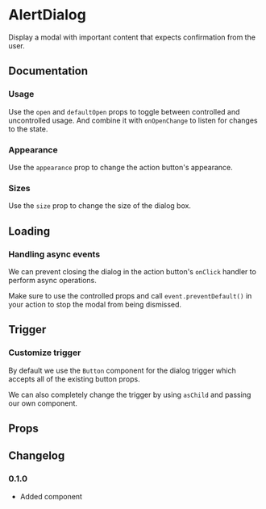 # AlertDialog

Display a modal with important content that expects confirmation from the user.

## Documentation

### Usage

Use the `open` and `defaultOpen` props to toggle between controlled and uncontrolled usage. And combine it with `onOpenChange` to listen for changes to the state.

<ax-demo name="alert-dialog/usage" />

### Appearance

Use the `appearance` prop to change the action button's appearance.

<ax-demo
  meta="/appearance={appearance}/"
  name="alert-dialog/appearance-usage"
/>

### Sizes

Use the `size` prop to change the size of the dialog box.

<ax-demo meta="/size={size}/" name="alert-dialog/size-usage" />

## Loading

### Handling async events

We can prevent closing the dialog in the action button's `onClick` handler to perform async operations.

Make sure to use the controlled props and call `event.preventDefault()` in your action to stop the modal from being dismissed.

<ax-demo name="alert-dialog/async-usage" />

## Trigger

### Customize trigger

By default we use the `Button` component for the dialog trigger which accepts all of the existing button props.

We can also completely change the trigger by using `asChild` and passing our own component.

<ax-demo name="alert-dialog/trigger-usage" />

## Props

<ax-props-table component="AlertDialog" />

<ax-props-table component="AlertDialogTrigger" extends="Button" />

<ax-props-table component="AlertDialogContent" />

<ax-props-table component="AlertDialogTitle" />

<ax-props-table component="AlertDialogDescription" />

<ax-props-table component="AlertDialogFooter" />

<ax-props-table component="AlertDialogCancel" extends="Button" />

<ax-props-table component="AlertDialogAction" extends="Button" />

## Changelog

### 0.1.0

- Added component
